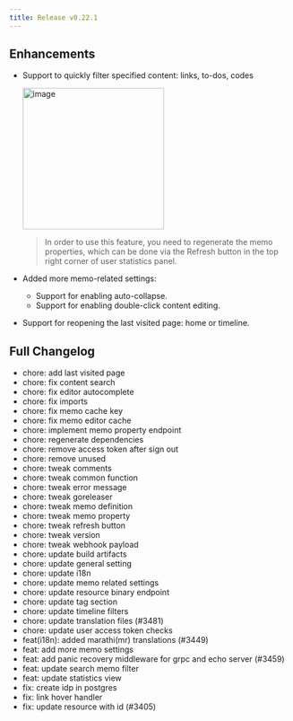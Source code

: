 ```yaml
---
title: Release v0.22.1
---
```


## Enhancements

- Support to quickly filter specified content: links, to-dos, codes

  <img width="252" alt="image" src="https://github.com/usememos/memos/assets/24653555/a719c9f9-374a-4e4e-8c20-0d0e8161a01a">

  > In order to use this feature, you need to regenerate the memo properties, which can be done via the Refresh button in the top right corner of user statistics panel.

- Added more memo-related settings:

  - Support for enabling auto-collapse.
  - Support for enabling double-click content editing.

- Support for reopening the last visited page: home or timeline.

## Full Changelog

- chore: add last visited page
- chore: fix content search
- chore: fix editor autocomplete
- chore: fix imports
- chore: fix memo cache key
- chore: fix memo editor cache
- chore: implement memo property endpoint
- chore: regenerate dependencies
- chore: remove access token after sign out
- chore: remove unused
- chore: tweak comments
- chore: tweak common function
- chore: tweak error message
- chore: tweak goreleaser
- chore: tweak memo definition
- chore: tweak memo property
- chore: tweak refresh button
- chore: tweak version
- chore: tweak webhook payload
- chore: update build artifacts
- chore: update general setting
- chore: update i18n
- chore: update memo related settings
- chore: update resource binary endpoint
- chore: update tag section
- chore: update timeline filters
- chore: update translation files (#3481)
- chore: update user access token checks
- feat(i18n): added marathi(mr) translations (#3449)
- feat: add more memo settings
- feat: add panic recovery middleware for grpc and echo server (#3459)
- feat: update search memo filter
- feat: update statistics view
- fix: create idp in postgres
- fix: link hover handler
- fix: update resource with id (#3405)
